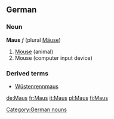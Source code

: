 ==German==
===Noun===
'''Maus''' ''f'' (plural [[Mäuse]])

# [[mouse|Mouse]] (animal)
# Mouse (computer input device)

===Derived terms===
*[[Wüstenrennmaus]]

[[Category:German nouns]]

[[de:Maus]]
[[fr:Maus]]
[[it:Maus]]
[[pl:Maus]]
[[fi:Maus]]